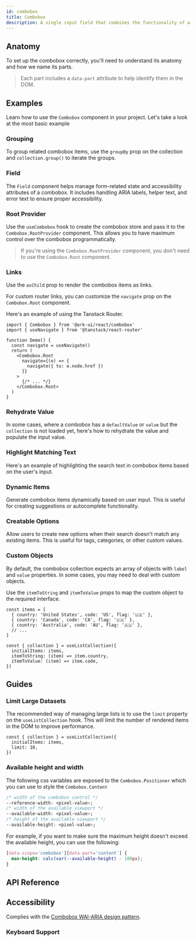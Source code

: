 ```yaml
---
id: combobox
title: Combobox
description: A single input field that combines the functionality of a select and input.
---
```


<ComponentPreview id="Combobox" />

## Anatomy

To set up the combobox correctly, you'll need to understand its anatomy and how we name its parts.

> Each part includes a `data-part` attribute to help identify them in the DOM.

<Anatomy id="combobox" />

## Examples

Learn how to use the `Combobox` component in your project. Let's take a look at the most basic example

<Example id="basic" />

### Grouping

To group related combobox items, use the `groupBy` prop on the collection and `collection.group()` to iterate the
groups.

<Example id="grouping" />

### Field

The `Field` component helps manage form-related state and accessibility attributes of a combobox. It includes handling
ARIA labels, helper text, and error text to ensure proper accessibility.

<Example id="with-field" />

### Root Provider

Use the `useCombobox` hook to create the combobox store and pass it to the `Combobox.RootProvider` component. This
allows you to have maximum control over the combobox programmatically.

<Example id="root-provider" />

> If you're using the `Combobox.RootProvider` component, you don't need to use the `Combobox.Root` component.

### Links

Use the `asChild` prop to render the combobox items as links.

<Example id="links" />

For custom router links, you can customize the `navigate` prop on the `Combobox.Root` component.

Here's an example of using the Tanstack Router.

```tsx
import { Combobox } from '@ark-ui/react/combobox'
import { useNavigate } from '@tanstack/react-router'

function Demo() {
  const navigate = useNavigate()
  return (
    <Combobox.Root
      navigate={(e) => {
        navigate({ to: e.node.href })
      }}
    >
      {/* ... */}
    </Combobox.Root>
  )
}
```

### Rehydrate Value

In some cases, where a combobox has a `defaultValue` or `value` but the `collection` is not loaded yet, here's how to
rehydrate the value and populate the input value.

<Example id="rehydrate-value" />

### Highlight Matching Text

Here's an example of highlighting the search text in combobox items based on the user's input.

<Example id="with-highlight" />

### Dynamic Items

Generate combobox items dynamically based on user input. This is useful for creating suggestions or autocomplete
functionality.

<Example id="dynamic" />

### Creatable Options

Allow users to create new options when their search doesn't match any existing items. This is useful for tags, categories, or other custom values.

<Example id="creatable" />

### Custom Objects

By default, the combobox collection expects an array of objects with `label` and `value` properties. In some cases, you
may need to deal with custom objects.

Use the `itemToString` and `itemToValue` props to map the custom object to the required interface.

```tsx
const items = [
  { country: 'United States', code: 'US', flag: '🇺🇸' },
  { country: 'Canada', code: 'CA', flag: '🇨🇦' },
  { country: 'Australia', code: 'AU', flag: '🇦🇺' },
  // ...
]

const { collection } = useListCollection({
  initialItems: items,
  itemToString: (item) => item.country,
  itemToValue: (item) => item.code,
})
```

<Example id="custom-object" />

## Guides

### Limit Large Datasets

The recommended way of managing large lists is to use the `limit` property on the `useListCollection` hook. This will
limit the number of rendered items in the DOM to improve performance.

```tsx {3}
const { collection } = useListCollection({
  initialItems: items,
  limit: 10,
})
```

### Available height and width

The following css variables are exposed to the `Combobox.Positioner` which you can use to style the `Combobox.Content`

```css
/* width of the combobox control */
--reference-width: <pixel-value>;
/* width of the available viewport */
--available-width: <pixel-value>;
/* height of the available viewport */
--available-height: <pixel-value>;
```

For example, if you want to make sure the maximum height doesn't exceed the available height, you can use the following:

```css
[data-scope='combobox'][data-part='content'] {
  max-height: calc(var(--available-height) - 100px);
}
```

## API Reference

<ComponentTypes id="combobox" />

## Accessibility

Complies with the [Combobox WAI-ARIA design pattern](https://www.w3.org/WAI/ARIA/apg/patterns/combobox/).

### Keyboard Support

<KeyBindingsTable id="combobox" />
